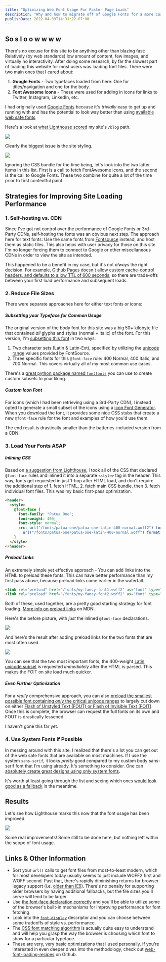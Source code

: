 ```yaml
---
title: "Optimizing Web Font Usage For Faster Page Loads"
description: "Why and how to migrate off of Google Fonts for a more customizable user experience."
publishDate: 2022-04-09T14:31:22-07:00
---
```



## So s l o o w w w w

There's no excuse for this site to be anything other than blazing fast: Relatively (by web standards) low amount of content, few images, and virtually no interactivity. After doing some research, by far the slowest part of loading this website for most users was loading font files. There were two main ones that I cared about:

1. **Google Fonts** - Two typefaces loaded from here: One for titles/navigation and one for the body.
2. **Font Awesome Icons** - These were used for adding in icons for links to Twitter, Instagram, LinkedIn, etc.

I had originally used [Google Fonts](https://fonts.google.com/) because it's _trivially_ easy to get up and running with and has the potential to look way better than using [available web safe fonts](https://www.cssfontstack.com/).

Here's a look at [what Lighthouse scored](https://pagespeed.web.dev/report?url=https%3A%2F%2Fzmsy.co%2Fblog) my site's `/blog` path.

<Image src={lighthouseTimes} />

Clearly the biggest issue is the site styling.

<Image src={lighthouseOpportunity} />

Ignoring the CSS bundle for the time being, let's look into the two latter items in this list. First is a call to fetch FontAwesome icons, and the second is the call to Google Fonts. These two combine for quite a lot of the time prior to first contentful paint.

## Strategies for Improving Site Loading Performance

### 1. Self-hosting vs. CDN

Since I've got not control over the performance of Google Fonts or 3rd-Party CDNs, self-hosting the fonts was an obvious next step. The approach here for text fonts: Use the same fonts from [Fontsource](https://fontsource.org/) instead, and host them as static files. This also helps with user privacy for those on this site. I'm no longer forcing them to connect to Google or other miscellaneous CDNs in order to view the site as intended.

This happened to be a benefit in my case, but it's not _always_ the right decision. For example, [Github Pages doesn't allow custom cache-control headers, and defaults to a low TTL of 600 seconds](https://retirednotout.uk/blog/2021/05/cache-control-for-github-pages), so there are trade-offs between your first load performance and subsequent loads.

### 2. Reduce File Sizes

There were separate approaches here for either text fonts or icons:

##### Subsetting your Typeface for Common Usage

The original version of the body font for this site was a big 50+ kilobyte file that contained _all_ glyphs and styles (normal + italic) of the font. For this version, I'm [subsetting this font](http://thenewcode.com/878/Slash-Page-Load-Times-With-CSS-Font-Subsetting) in two ways:

1. Two character sets (Latin & Latin-Ext), specified by utilizing the [unicode range](https://developer.mozilla.org/en-US/docs/Web/CSS/@font-face/unicode-range) values provided by FontSource.
2. Three specific fonts for this `@font-face` rule: 400 Normal, 400 Italic, and 700 Normal. This covers virtually all of my most common use cases.

There's a [great python package named `fonttools`](https://github.com/fonttools/fonttools) you can use to create custom subsets to your liking.

##### Custom Icon Font

For icons (which I had been retrieving using a 3rd-Party CDN), I instead opted to generate a small subset of the icons using a [Icon Font Generator](https://icomoon.io/app). When you download the font, it provides some nice CSS stubs that create a new `@font-face` rule for the font and examples of how you'd use them.

The end result is drastically smaller than the batteries-included version from a CDN.

### 3. Load Your Fonts ASAP

##### Inlining CSS

Based on [a suggestion from Lighthouse](https://web.dev/render-blocking-resources/?utm_source=lighthouse&utm_medium=lr#how-to-eliminate-render-blocking-scripts), I took all of the CSS that declared `@font-face` rules and inlined it into a separate `<style>` tag in the header. This way, fonts get requested in just 1-hop after HTML load, and don't require the additional step of 1. fetch HTML, 2. fetch main CSS bundle, then 3. fetch individual font files. This was my basic first-pass optimization.

```html
<header>
  <style>
    @font-face {
      font-family: "Patua One";
      font-weight: 400;
      font-style: normal;
      src: url("/fonts/patua-one/patua-one-latin-400-normal.woff2") format("woff2"),
        url("/fonts/patua-one/patua-one-latin-400-normal.woff") format("woff");
    }
  </style>
</header>
```


##### Preload Links

An extremely simple yet effective approach - You can add links into the HTML to preload these fonts. This can have better performance than my first pass above, because preload links come earlier in the waterfall.

```html
<link rel="preload" href="/fonts/my-fancy-font1.woff2" as="font" type="font/woff2" crossorigin>
<link rel="preload" href="/fonts/my-fancy-font2.woff2" as="font" type="font/woff2" crossorigin>
```

Both of these, used together, are a pretty good starting strategy for font loading. [More info on preload links](https://developer.mozilla.org/en-US/docs/Web/HTML/Link_types/preload) on MDN.

Here's the before picture, with _just_ the inlined `@font-face` declarations.

<Image src={waterfall1} />

And here's the result after adding preload links for the two fonts that are most often used.

<Image src={waterfall2} />

You can see that the two most important fonts, the 400-weight [Latin unicode subset](https://jrgraphix.net/r/Unicode/0020-007F) is requested _immediately_ after the HTML is parsed. This makes the FOIT on site load much quicker.

##### Even Further Optimization

For a _really_ comprehensive approach, you can also [preload the smallest possible font containing _only_ the critical unicode ranges](https://github.com/zachleat/web-font-loading-recipes/blob/master/critical-foft-preload.html#L7) to largely cut down on either [Flash of Unstyled Text (FOUT) or Flash of Invisible Text (FOIT)](https://css-tricks.com/fout-foit-foft/). Once this is complete, the browser can request the full fonts on its own and FOUT is drastically lessened.

I haven't gone this far yet.

### 4. Use System Fonts If Possible

In messing around with this site, I realized that there's a lot you can get out of the web safe fonts that are available on most machines. If I use the system `sans-serif`, it looks _pretty_ good compared to my custom body sans-serif font that I'm using already. It's something to consider. One can [absolutely create great designs using only system fonts](https://iainbean.com/posts/2021/system-fonts-dont-have-to-be-ugly/).

It's worth at least going through the list and seeing which ones [would look good as a fallback](https://www.cssfontstack.com/) in the meantime.

## Results

Let's see how Lighthouse marks this now that the font usage has been improved:

<Image src={lighthouseTimes2} />

Some real improvements! Some still to be done here, but nothing left within the scope of font usage.

## Links & Other Information

- Sort your `url()` calls to get font files from most-to-least modern, which for most developers today usually seems to just include WOFF2 first and WOFF second. Past that, there's rapidly diminishing returns for browser legacy support (i.e. [older than IE9](https://developer.mozilla.org/en-US/docs/Learn/CSS/Styling_text/Web_fonts#web_fonts)). There's no penalty for supporting older browsers by having additional fallbacks, but the file sizes you'll serve will tend to be larger.
- Use [the font-face declaration correctly](https://www.hacksoft.io/blog/using-multiple-font-files-the-right-way) and you'll be able to utilize some of the browser's built-in mechanisms for improving performance for font fetching.
- Look into the [`font-display`](https://developer.mozilla.org/en-US/docs/Web/CSS/@font-face/font-display) descriptor and you can choose between some tradeoffs of style vs. performance.
- The [CSS font matching algorithm](https://drafts.csswg.org/css-fonts-3/#font-matching-algorithm) is actually quite easy to understand and will help you grasp the way the browser is choosing which font to show for a particular typeface.
- These are very, very basic optimizations that I used personally. If you're interested in even deeper dives into the methodology, check out [web-font-loading-recipes](https://github.com/zachleat/web-font-loading-recipes) on Github.

